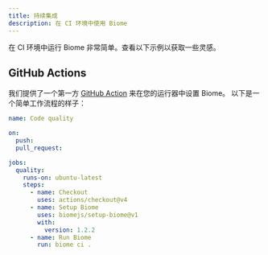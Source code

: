 ```yaml
---
title: 持续集成
description: 在 CI 环境中使用 Biome
---
```


在 CI 环境中运行 Biome 非常简单。查看以下示例以获取一些灵感。

## GitHub Actions

我们提供了一个第一方 [GitHub Action](https://github.com/marketplace/actions/setup-biome) 来在您的运行器中设置 Biome。
以下是一个简单工作流程的样子：

```yaml title="pull_request.yml"
name: Code quality

on:
  push:
  pull_request:

jobs:
  quality:
    runs-on: ubuntu-latest
    steps:
      - name: Checkout
        uses: actions/checkout@v4
      - name: Setup Biome
        uses: biomejs/setup-biome@v1
        with:
          version: 1.2.2
      - name: Run Biome
        run: biome ci .
```
